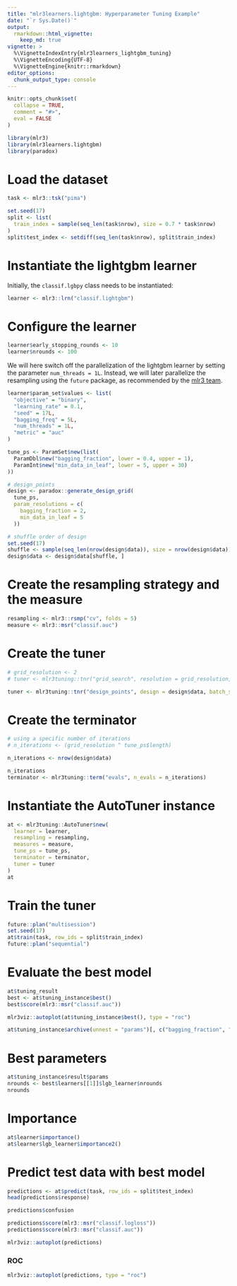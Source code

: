 ```yaml
---
title: "mlr3learners.lightgbm: Hyperparameter Tuning Example"
date: "`r Sys.Date()`"
output:
  rmarkdown::html_vignette:
    keep_md: true
vignette: >
  %\VignetteIndexEntry{mlr3learners_lightgbm_tuning}
  %\VignetteEncoding{UTF-8}
  %\VignetteEngine{knitr::rmarkdown}
editor_options: 
  chunk_output_type: console
---
```


```r
knitr::opts_chunk$set(
  collapse = TRUE,
  comment = "#>",
  eval = FALSE
)
```

```r
library(mlr3)
library(mlr3learners.lightgbm)
library(paradox)
```

# Load the dataset 

```r
task <- mlr3::tsk("pima")
```

```r
set.seed(17)
split <- list(
  train_index = sample(seq_len(task$nrow), size = 0.7 * task$nrow)
)
split$test_index <- setdiff(seq_len(task$nrow), split$train_index)
```

# Instantiate the lightgbm learner 

Initially, the `classif.lgbpy` class needs to be instantiated: 

```r
learner <- mlr3::lrn("classif.lightgbm")
```

# Configure the learner 

```r
learner$early_stopping_rounds <- 10
learner$nrounds <- 100
```

We will here switch off the parallelization of the lightgbm learner by setting the parameter `num_threads = 1L`. Instead, we will later parallelize the resampling using the `future` package, as recommended by the [mlr3 team](https://mlr3book.mlr-org.com/parallelization.html#parallelization).  

```r
learner$param_set$values <- list(
  "objective" = "binary",
  "learning_rate" = 0.1,
  "seed" = 17L,
  "bagging_freq" = 5L,
  "num_threads" = 1L,
  "metric" = "auc"
)

tune_ps <- ParamSet$new(list(
  ParamDbl$new("bagging_fraction", lower = 0.4, upper = 1),
  ParamInt$new("min_data_in_leaf", lower = 5, upper = 30)
))

# design_points
design <- paradox::generate_design_grid(
  tune_ps,
  param_resolutions = c(
    bagging_fraction = 2,
    min_data_in_leaf = 5
  ))

# shuffle order of design
set.seed(17)
shuffle <- sample(seq_len(nrow(design$data)), size = nrow(design$data))
design$data <- design$data[shuffle, ]
```

# Create the resampling strategy and the measure 

```r
resampling <- mlr3::rsmp("cv", folds = 5)
measure <- mlr3::msr("classif.auc")
```


# Create the tuner 

```r
# grid_resolution <- 2
# tuner <- mlr3tuning::tnr("grid_search", resolution = grid_resolution, batch_size = 1)

tuner <- mlr3tuning::tnr("design_points", design = design$data, batch_size = 1)
```

# Create the terminator 

```r
# using a specific number of iterations
# n_iterations <- (grid_resolution ^ tune_ps$length)

n_iterations <- nrow(design$data)

n_iterations
terminator <- mlr3tuning::term("evals", n_evals = n_iterations)
```

# Instantiate the AutoTuner instance 

```r
at <- mlr3tuning::AutoTuner$new(
  learner = learner,
  resampling = resampling,
  measures = measure,
  tune_ps = tune_ps,
  terminator = terminator,
  tuner = tuner
)
at
```

# Train the tuner 

```r
future::plan("multisession")
set.seed(17)
at$train(task, row_ids = split$train_index)
future::plan("sequential")
```

# Evaluate the best model 

```r
at$tuning_result
best <- at$tuning_instance$best()
best$score(mlr3::msr("classif.auc"))
```

```r
mlr3viz::autoplot(at$tuning_instance$best(), type = "roc")
```

```r
at$tuning_instance$archive(unnest = "params")[, c("bagging_fraction", "min_data_in_leaf", "classif.auc")]
```

# Best parameters 

```r
at$tuning_instance$result$params
nrounds <- best$learners[[1]]$lgb_learner$nrounds
nrounds
```

# Importance 

```r
at$learner$importance()
at$learner$lgb_learner$importance2()
```

# Predict test data with best model

```r
predictions <- at$predict(task, row_ids = split$test_index)
head(predictions$response)
```

```r
predictions$confusion
```

```r
predictions$score(mlr3::msr("classif.logloss"))
predictions$score(mlr3::msr("classif.auc"))
```

```r
mlr3viz::autoplot(predictions)
```

### ROC 

```r
mlr3viz::autoplot(predictions, type = "roc")
```
